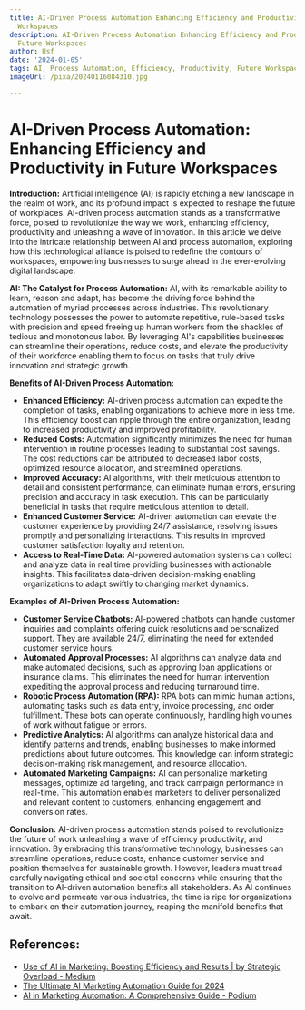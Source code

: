 ```yaml
---
title: AI-Driven Process Automation Enhancing Efficiency and Productivity in Future
  Workspaces
description: AI-Driven Process Automation Enhancing Efficiency and Productivity in
  Future Workspaces
author: Usf
date: '2024-01-05'
tags: AI, Process Automation, Efficiency, Productivity, Future Workspaces
imageUrl: /pixa/20240116084310.jpg

---
```

# AI-Driven Process  Automation: Enhancing Efficiency and Productivity in Future Workspaces ##

**Introduction:**
Artificial intelligence (AI) is rapidly etching a new landscape in the realm of work, and its profound impact is expected to reshape the future of workplaces. AI-driven process automation stands as a transformative force, poised  to revolutionize the way we work, enhancing efficiency, productivity  and unleashing a wave of innovation. In this article we delve into the intricate relationship between AI and process automation, exploring  how  this technological alliance  is poised to redefine the contours of workspaces, empowering  businesses to surge ahead in  the ever-evolving digital landscape.

**AI: The Catalyst for Process Automation:**
AI, with its remarkable ability to learn, reason and adapt, has become the driving  force behind the  automation of myriad processes across industries. This revolutionary technology possesses the power to automate repetitive,  rule-based tasks with precision and speed freeing up human workers from the shackles of tedious and monotonous labor. By leveraging AI's capabilities businesses can streamline their operations, reduce costs, and elevate the productivity of their workforce  enabling them to focus on tasks that truly drive innovation and strategic growth.

**Benefits of AI-Driven Process Automation:**
*  **Enhanced Efficiency:** AI-driven process automation can expedite the completion of tasks, enabling organizations to achieve more in less time. This efficiency boost can ripple through the  entire organization, leading to increased productivity and improved  profitability.
*  **Reduced Costs:** Automation significantly minimizes the need for human intervention in routine processes  leading to substantial cost  savings. The cost  reductions can be attributed to decreased labor costs,  optimized resource allocation, and streamlined operations.
* **Improved Accuracy:** AI algorithms, with their meticulous attention to detail and consistent performance, can eliminate human errors, ensuring precision and  accuracy in task execution. This can be particularly beneficial in tasks that  require  meticulous attention to detail.
*  **Enhanced Customer Service:** AI-driven automation can elevate the customer experience by providing  24/7 assistance, resolving issues promptly and personalizing interactions.  This results in  improved customer satisfaction loyalty  and retention.
* **Access to Real-Time  Data:** AI-powered automation  systems can collect and analyze data in real time providing businesses with actionable insights. This facilitates data-driven decision-making enabling organizations  to adapt swiftly to changing market dynamics.

**Examples of AI-Driven Process Automation:**
* **Customer Service Chatbots:** AI-powered chatbots can handle customer inquiries and complaints  offering quick resolutions and personalized support. They are available 24/7, eliminating the need  for extended customer service hours.
* **Automated Approval Processes:** AI algorithms can analyze data and make automated decisions, such as approving  loan applications or insurance claims. This eliminates the need for human intervention expediting the approval process and reducing turnaround time.
* **Robotic Process Automation  (RPA):**  RPA bots can mimic human  actions, automating tasks such as data entry,  invoice processing, and order fulfillment. These bots can operate continuously, handling high volumes of work without fatigue or errors.
* **Predictive Analytics:** AI  algorithms can  analyze historical data and  identify patterns and  trends, enabling businesses to make informed  predictions about future outcomes. This knowledge  can inform strategic decision-making  risk management, and resource allocation.
* **Automated Marketing Campaigns:** AI can personalize marketing messages, optimize ad targeting, and track campaign  performance in real-time. This automation enables marketers to deliver personalized  and relevant content to customers, enhancing engagement and conversion rates.

**Conclusion:**
AI-driven process automation stands poised to revolutionize  the future  of work  unleashing a wave of efficiency productivity, and innovation. By embracing this transformative technology, businesses can streamline operations,  reduce costs, enhance customer service  and  position  themselves for sustainable growth. However, leaders must tread carefully navigating ethical and societal concerns while  ensuring that the transition to AI-driven automation benefits all stakeholders.  As AI  continues to  evolve and permeate various  industries, the time is ripe for organizations  to embark  on their automation journey, reaping the manifold benefits that await.

## References:
- [Use of AI in Marketing: Boosting Efficiency and Results | by Strategic Overload - Medium](https://medium.com/@strategicoverload/use-of-ai-in-marketing-boosting-efficiency-and-results-a04a1d675d33)
- [The Ultimate AI Marketing Automation Guide for 2024](https://influencermarketinghub.com/ai-marketing-automation/)
- [AI in Marketing Automation: A Comprehensive Guide - Podium](https://www.podium.com/article/ai-in-marketing-automation/)
